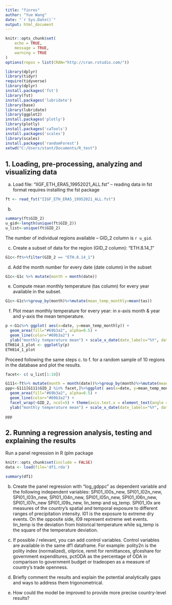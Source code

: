```yaml
---
title: "finres"
author: "Yue Wang"
date: "`r Sys.Date()`"
output: html_document
---
```


```r
knitr::opts_chunk$set(
	echo = TRUE,
	message = TRUE,
	warning = TRUE
)
options(repos = list(CRAN="http://cran.rstudio.com/"))

library(dplyr)
library(tidyr)
require(tidyverse)
library(dplyr)
install.packages('fst')
library(fst)
install.packages('lubridate')
library(base)
library(lubridate)
library(ggplot2) 
install.packages('plotly')
library(plotly)
install.packages('caTools')
install.packages('scales')
library(scales)
install.packages('randomForest')
setwd("C:/Users/stant/Documents/R_test")
```

## 1.	Loading, pre-processing, analyzing and visualizing data

a.	Load file: “IIGF_ETH_ERA5_19952021_ALL.fst” – reading data in fst format requires installing the fst package

```r
ft <- read_fst("IIGF_ETH_ERA5_19952021_ALL.fst") 

```

b.
```r
summary(ft$GID_2)
u_gid<-length(unique(ft$GID_2))
u_list<-unique(ft$GID_2)
```
The number of individual regions available – GID_2 column is `r u_gid`.
 
c. Create a subset of data for the region (GID_2 column): "ETH.8.14_1"
```r
G1c<-ft%>%filter(GID_2 == "ETH.8.14_1")
```

d.	Add the month number for every date (date column) in the subset
```r
G1c<-G1c %>% mutate(month = month(date))

```

e.	Compute mean monthly temperature (tas column) for every year available in the subset.
```r
G1c<-G1c%>%group_by(month)%>%mutate(mean_temp_monthly=mean(tas))

```

f.	Plot mean monthly temperature for every year: in x-axis month & year and y-axis the mean temperature.
```r
p <-G1c%>% ggplot( aes(x=date, y=mean_temp_monthly)) +
  geom_area(fill="#69b3a2", alpha=0.5) +
  geom_line(color="#69b3a2") +
  ylab("monthly temperature mean") + scale_x_date(date_labels="%Y", date_break ="1 year", date_minor_break = "1 month")
ETH814_1_plot <- ggplotly(p)
ETH814_1_plot
```

Proceed following the same steps c. to f. for a random sample of 10 regions in the database and plot the results.


```r


facet<- c( u_list[1:10])

G111<-ft%>% mutate(month = month(date))%>%group_by(month)%>%mutate(mean_temp_monthly=mean(tas))
ppp<-G111[G111$GID_2 %in% facet,]%>%ggplot( aes(x=date, y=mean_temp_monthly)) +
  geom_area(fill="#69b3a2", alpha=0.5) +
  geom_line(color="#69b3a2") +
  facet_wrap(~GID_2, ncol=5) + theme(axis.text.x = element_text(angle = 90, hjust = 1, vjust = 0.5))+
  ylab("monthly temperature mean") + scale_x_date(date_labels="%Y", date_break ="2 year", date_minor_break = "1 month")

ppp
```


## 2.	Running a regression analysis, testing and explaining the results
Run a panel regression in R (plm package

```r
knitr::opts_chunk$set(include = FALSE)
data <- load(file='df1.rda')

summary(df1)
```

b.	Create the panel regression with “log_gdppc” as dependent variable and the following independent variables: SPI01_l00s_new, SPI01_l02n_new, SPI01_l03n_new, 
SPI01_l04n_new, SPI01_l05n_new, SPI01_l06n_new, SPI01_l07n_new SPI01_l09s_new, lin_temp and sq_temp. 
SPI01_l0x are measures of the country’s spatial and temporal exposure to different ranges of precipitation intensity. l01 is the exposure to extreme dry events. On the opposite side, l09 represent extreme wet events. lin_temp is the deviation from historical temperature while sq_temp is the square of the temperature deviation.


c.	If possible / relevant, you can add control variables. Control variables are available in the same df1 dataframe. For example: polity2n is the polity index (normalized), oilprice, remit for remittances, gfceshare for government expenditures, pctODA as the percentage of ODA in comparison to government budget or tradeopen as a measure of country’s trade openness.

d.	Briefly comment the results and explain the potential analytically gaps and ways to address them trigonometrical. 

e.	How could the model be improved to provide more precise country-level results?


